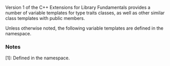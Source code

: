 {{title|Variable templates for type traits {{mark since libfund ts}}}}
{{cpp/experimental/lib extensions/navbar}}

Version 1 of the C++ Extensions for Library Fundamentals provides a number of {{c|constexpr}} variable templates for type traits classes, as well as other similar class templates with public {{tt|::value}} members.

Unless otherwise noted, the following variable templates are defined in the {{tt|std::experimental}} namespace.

{{dsc begin}}
{{dsc h1|Type traits}}
{{dsc h2|Primary type categories}}
{{dsc hitem|Variable template|Value}}
{{dsc header|experimental/type_traits}}
{{dsc|{{anchor|is_void|is_void_v}}{{c/core|1=template&lt;class T&gt; constexpr bool is_void_v =}}|{{c/core|std::is_void&lt;T&gt;::value;}}}}
{{dsc|{{anchor|is_null_pointer|is_null_pointer_v}}{{c/core|1=template&lt;class T&gt; constexpr bool is_null_pointer_v =}}|{{c/core|std::is_null_pointer&lt;T&gt;::value;}}}}
{{dsc|{{anchor|is_integral|is_integral_v}}{{c/core|1=template&lt;class T&gt; constexpr bool is_integral_v =}}|{{c/core|std::is_integral&lt;T&gt;::value;}}}}
{{dsc|{{anchor|is_floating_point|is_floating_point_v}}{{c/core|1=template&lt;class T&gt; constexpr bool is_floating_point_v =}}|{{c/core|std::is_floating_point&lt;T&gt;::value;}}}}
{{dsc|{{anchor|is_array|is_array_v}}{{c/core|1=template&lt;class T&gt; constexpr bool is_array_v =}}|{{c/core|std::is_array&lt;T&gt;::value;}}}}
{{dsc|{{anchor|is_pointer|is_pointer_v}}{{c/core|1=template&lt;class T&gt; constexpr bool is_pointer_v =}}|{{c/core|std::is_pointer&lt;T&gt;::value;}}}}
{{dsc|{{anchor|is_lvalue_reference|is_lvalue_reference_v}}{{c/core|1=template&lt;class T&gt; constexpr bool is_lvalue_reference_v =}}|{{c/core|std::is_lvalue_reference&lt;T&gt;::value;}}}}
{{dsc|{{anchor|is_rvalue_reference|is_rvalue_reference_v}}{{c/core|1=template&lt;class T&gt; constexpr bool is_rvalue_reference_v =}}|{{c/core|std::is_rvalue_reference&lt;T&gt;::value;}}}}
{{dsc|{{anchor|is_member_object_pointer|is_member_object_pointer_v}}{{c/core|1=template&lt;class T&gt; constexpr bool is_member_object_pointer_v =}}|{{c/core|std::is_member_object_pointer&lt;T&gt;::value;}}}}
{{dsc|{{anchor|is_member_function_pointer|is_member_function_pointer_v}}{{c/core|1=template&lt;class T&gt; constexpr bool is_member_function_pointer_v =}}|{{c/core|std::is_member_function_pointer&lt;T&gt;::value;}}}}
{{dsc|{{anchor|is_enum|is_enum_v}}{{c/core|1=template&lt;class T&gt; constexpr bool is_enum_v =}}|{{c/core|std::is_enum&lt;T&gt;::value;}}}}
{{dsc|{{anchor|is_union|is_union_v}}{{c/core|1=template&lt;class T&gt; constexpr bool is_union_v =}}|{{c/core|std::is_union&lt;T&gt;::value;}}}}
{{dsc|{{anchor|is_class|is_class_v}}{{c/core|1=template&lt;class T&gt; constexpr bool is_class_v =}}|{{c/core|std::is_class&lt;T&gt;::value;}}}}
{{dsc|{{anchor|is_function|is_function_v}}{{c/core|1=template&lt;class T&gt; constexpr bool is_function_v =}}|{{c/core|std::is_function&lt;T&gt;::value;}}}}

{{dsc h2|Composite type categories}}
{{dsc hitem|Variable template|Value}}
{{dsc header|experimental/type_traits}}
{{dsc|{{anchor|is_reference|is_reference_v}}{{c/core|1=template&lt;class T&gt; constexpr bool is_reference_v =}}|{{c/core|std::is_reference&lt;T&gt;::value;}}}}
{{dsc|{{anchor|is_arithmetic|is_arithmetic_v}}{{c/core|1=template&lt;class T&gt; constexpr bool is_arithmetic_v =}}|{{c/core|std::is_arithmetic&lt;T&gt;::value;}}}}
{{dsc|{{anchor|is_fundamental|is_fundamental_v}}{{c/core|1=template&lt;class T&gt; constexpr bool is_fundamental_v =}}|{{c/core|std::is_fundamental&lt;T&gt;::value;}}}}
{{dsc|{{anchor|is_object|is_object_v}}{{c/core|1=template&lt;class T&gt; constexpr bool is_object_v =}}|{{c/core|std::is_object&lt;T&gt;::value;}}}}
{{dsc|{{anchor|is_scalar|is_scalar_v}}{{c/core|1=template&lt;class T&gt; constexpr bool is_scalar_v =}}|{{c/core|std::is_scalar&lt;T&gt;::value;}}}}
{{dsc|{{anchor|is_compound|is_compound_v}}{{c/core|1=template&lt;class T&gt; constexpr bool is_compound_v =}}|{{c/core|std::is_compound&lt;T&gt;::value;}}}}
{{dsc|{{anchor|is_member_pointer|is_member_pointer_v}}{{c/core|1=template&lt;class T&gt; constexpr bool is_member_pointer_v =}}|{{c/core|std::is_member_pointer&lt;T&gt;::value;}}}}

{{dsc h2|Type properties}}
{{dsc hitem|Variable template|Value}}
{{dsc header|experimental/type_traits}}
{{dsc|{{anchor|is_const|is_const_v}}{{c/core|1=template&lt;class T&gt; constexpr bool is_const_v =}}|{{c/core|std::is_const&lt;T&gt;::value;}}}}
{{dsc|{{anchor|is_volatile|is_volatile_v}}{{c/core|1=template&lt;class T&gt; constexpr bool is_volatile_v =}}|{{c/core|std::is_volatile&lt;T&gt;::value;}}}}
{{dsc|{{anchor|is_trivial|is_trivial_v}}{{c/core|1=template&lt;class T&gt; constexpr bool is_trivial_v =}}|{{c/core|std::is_trivial&lt;T&gt;::value;}}}}
{{dsc|{{anchor|is_trivially_copyable|is_trivially_copyable_v}}{{c/core|1=template&lt;class T&gt; constexpr bool is_trivially_copyable_v =}}|{{c/core|std::is_trivially_copyable&lt;T&gt;::value;}}}}
{{dsc|{{anchor|is_standard_layout|is_standard_layout_v}}{{c/core|1=template&lt;class T&gt; constexpr bool is_standard_layout_v =}}|{{c/core|std::is_standard_layout&lt;T&gt;::value;}}}}
{{dsc|{{anchor|is_pod|is_pod_v}}{{c/core|1=template&lt;class T&gt; constexpr bool is_pod_v =}}|{{c/core|std::is_pod&lt;T&gt;::value;}}}}
{{dsc|{{anchor|is_literal_type|is_literal_type_v}}{{c/core|1=template&lt;class T&gt; constexpr bool is_literal_type_v =}}|{{c/core|std::is_literal_type&lt;T&gt;::value;}}}}
{{dsc|{{anchor|is_empty|is_empty_v}}{{c/core|1=template&lt;class T&gt; constexpr bool is_empty_v =}}|{{c/core|std::is_empty&lt;T&gt;::value;}}}}
{{dsc|{{anchor|is_polymorphic|is_polymorphic_v}}{{c/core|1=template&lt;class T&gt; constexpr bool is_polymorphic_v =}}|{{c/core|std::is_polymorphic&lt;T&gt;::value;}}}}
{{dsc|{{anchor|is_abstract|is_abstract_v}}{{c/core|1=template&lt;class T&gt; constexpr bool is_abstract_v =}}|{{c/core|std::is_abstract&lt;T&gt;::value;}}}}
{{dsc|{{anchor|is_final|is_final_v}}{{c/core|1=template&lt;class T&gt; constexpr bool is_final_v =}}|{{c/core|std::is_final&lt;T&gt;::value;}}}}
{{dsc|{{anchor|is_signed|is_signed_v}}{{c/core|1=template&lt;class T&gt; constexpr bool is_signed_v =}}|{{c/core|std::is_signed&lt;T&gt;::value;}}}}
{{dsc|{{anchor|is_unsigned|is_unsigned_v}}{{c/core|1=template&lt;class T&gt; constexpr bool is_unsigned_v =}}|{{c/core|std::is_unsigned&lt;T&gt;::value;}}}}
{{dsc end}}
{{dsc begin}}
{{dsc h2|Supported operations}}
{{dsc hitem|Variable template|Value}}
{{dsc header|experimental/type_traits}}
{{dsc|{{anchor|is_constructible|is_constructible_v}}{{c/core|1=template&lt;class T, class... Args&gt; constexpr bool is_constructible_v =}}|{{c/core|std::is_constructible&lt;T, Args...&gt;::value;}}}}
{{dsc|{{anchor|is_trivially_constructible|is_trivially_constructible_v}}{{c/core|1=template&lt;class T, class... Args&gt; constexpr bool is_trivially_constructible_v =}}|{{c/core|std::is_trivially_constructible&lt;T, Args...&gt;::value;}}}}
{{dsc|{{anchor|is_nothrow_constructible|is_nothrow_constructible_v}}{{c/core|1=template&lt;class T, class... Args&gt; constexpr bool is_nothrow_constructible_v =}}|{{c/core|std::is_nothrow_constructible&lt;T, Args...&gt;::value;}}}}
{{dsc|{{anchor|is_default_constructible|is_default_constructible_v}}{{c/core|1=template&lt;class T&gt; constexpr bool is_default_constructible_v =}}|{{c/core|std::is_default_constructible&lt;T&gt;::value;}}}}
{{dsc|{{anchor|is_trivially_default_constructible|is_trivially_default_constructible_v}}{{c/core|1=template&lt;class T&gt; constexpr bool is_trivially_default_constructible_v =}}|{{c/core|std::is_trivially_default_constructible&lt;T&gt;::value;}}}}
{{dsc|{{anchor|is_nothrow_default_constructible|is_nothrow_default_constructible_v}}{{c/core|1=template&lt;class T&gt; constexpr bool is_nothrow_default_constructible_v =}}|{{c/core|std::is_nothrow_default_constructible&lt;T&gt;::value;}}}}
{{dsc|{{anchor|is_copy_constructible|is_copy_constructible_v}}{{c/core|1=template&lt;class T&gt; constexpr bool is_copy_constructible_v =}}|{{c/core|std::is_copy_constructible&lt;T&gt;::value;}}}}
{{dsc|{{anchor|is_trivially_copy_constructible|is_trivially_copy_constructible_v}}{{c/core|1=template&lt;class T&gt; constexpr bool is_trivially_copy_constructible_v =}}|{{c/core|std::is_trivially_copy_constructible&lt;T&gt;::value;}}}}
{{dsc|{{anchor|is_nothrow_copy_constructible|is_nothrow_copy_constructible_v}}{{c/core|1=template&lt;class T&gt; constexpr bool is_nothrow_copy_constructible_v =}}|{{c/core|std::is_nothrow_copy_constructible&lt;T&gt;::value;}}}}
{{dsc|{{anchor|is_move_constructible|is_move_constructible_v}}{{c/core|1=template&lt;class T&gt; constexpr bool is_move_constructible_v =}}|{{c/core|std::is_move_constructible&lt;T&gt;::value;}}}}
{{dsc|{{anchor|is_trivially_move_constructible|is_trivially_move_constructible_v}}{{c/core|1=template&lt;class T&gt; constexpr bool is_trivially_move_constructible_v =}}|{{c/core|std::is_trivially_move_constructible&lt;T&gt;::value;}}}}
{{dsc|{{anchor|is_nothrow_move_constructible|is_nothrow_move_constructible_v}}{{c/core|1=template&lt;class T&gt; constexpr bool is_nothrow_move_constructible_v =}}|{{c/core|std::is_nothrow_move_constructible&lt;T&gt;::value;}}}}
{{dsc|{{anchor|is_assignable|is_assignable_v}}{{c/core|1=template&lt;class T, class U&gt; constexpr bool is_assignable_v =}}|{{c/core|std::is_assignable&lt;T, U&gt;::value;}}}}
{{dsc|{{anchor|is_trivially_assignable|is_trivially_assignable_v}}{{c/core|1=template&lt;class T, class U&gt; constexpr bool is_trivially_assignable_v =}}|{{c/core|std::is_trivially_assignable&lt;T, U&gt;::value;}}}}
{{dsc|{{anchor|is_nothrow_assignable|is_nothrow_assignable_v}}{{c/core|1=template&lt;class T, class U&gt; constexpr bool is_nothrow_assignable_v =}}|{{c/core|std::is_nothrow_assignable&lt;T, U&gt;::value;}}}}
{{dsc|{{anchor|is_copy_assignable|is_copy_assignable_v}}{{c/core|1=template&lt;class T&gt; constexpr bool is_copy_assignable_v =}}|{{c/core|std::is_copy_assignable&lt;T&gt;::value;}}}}
{{dsc|{{anchor|is_trivially_copy_assignable|is_trivially_copy_assignable_v}}{{c/core|1=template&lt;class T&gt; constexpr bool is_trivially_copy_assignable_v =}}|{{c/core|std::is_trivially_copy_assignable&lt;T&gt;::value;}}}}
{{dsc|{{anchor|is_nothrow_copy_assignable|is_nothrow_copy_assignable_v}}{{c/core|1=template&lt;class T&gt; constexpr bool is_nothrow_copy_assignable_v =}}|{{c/core|std::is_nothrow_copy_assignable&lt;T&gt;::value;}}}}
{{dsc|{{anchor|is_move_assignable|is_move_assignable_v}}{{c/core|1=template&lt;class T&gt; constexpr bool is_move_assignable_v =}}|{{c/core|std::is_move_assignable&lt;T&gt;::value;}}}}
{{dsc|{{anchor|is_trivially_move_assignable|is_trivially_move_assignable_v}}{{c/core|1=template&lt;class T&gt; constexpr bool is_trivially_move_assignable_v =}}|{{c/core|std::is_trivially_move_assignable&lt;T&gt;::value;}}}}
{{dsc|{{anchor|is_nothrow_move_assignable|is_nothrow_move_assignable_v}}{{c/core|1=template&lt;class T&gt; constexpr bool is_nothrow_move_assignable_v =}}|{{c/core|std::is_nothrow_move_assignable&lt;T&gt;::value;}}}}
{{dsc|{{anchor|is_destructible|is_destructible_v}}{{c/core|1=template&lt;class T&gt; constexpr bool is_destructible_v =}}|{{c/core|std::is_destructible&lt;T&gt;::value;}}}}
{{dsc|{{anchor|is_trivially_destructible|is_trivially_destructible_v}}{{c/core|1=template&lt;class T&gt; constexpr bool is_trivially_destructible_v =}}|{{c/core|std::is_trivially_destructible&lt;T&gt;::value;}}}}
{{dsc|{{anchor|is_nothrow_destructible|is_nothrow_destructible_v}}{{c/core|1=template&lt;class T&gt; constexpr bool is_nothrow_destructible_v =}}|{{c/core|std::is_nothrow_destructible&lt;T&gt;::value;}}}}
{{dsc|{{anchor|has_virtual_destructor|has_virtual_destructor_v}}{{c/core|1=template&lt;class T&gt; constexpr bool has_virtual_destructor_v =}}|{{c/core|std::has_virtual_destructor&lt;T&gt;::value;}}}}
{{dsc end}}
{{dsc begin}}
{{dsc h2|Property queries}}
{{dsc hitem|Variable template|Value}}
{{dsc header|experimental/type_traits}}
{{dsc|{{anchor|alignment_of|alignment_of_v}}{{c/core|1=template&lt;class T&gt; constexpr std::size_t alignment_of_v =}}|{{c/core|std::alignment_of&lt;T&gt;::value;}}}}
{{dsc|{{anchor|rank|rank_v}}{{c/core|1=template&lt;class T&gt; constexpr std::size_t rank_v =}}|{{c/core|std::rank&lt;T&gt;::value;}}}}
{{dsc|{{anchor|extent|extent_v}}{{c/core|1=template&lt;class T, unsigned I = 0&gt; constexpr std::size_t extent_v =}}|{{c/core|std::extent&lt;T, I&gt;::value;}}}}

{{dsc h2|Type relationships}}
{{dsc hitem|Variable template|Value}}
{{dsc header|experimental/type_traits}}
{{dsc|{{anchor|is_same|is_same_v}}{{c/core|1=template&lt;class T, class U&gt; constexpr bool is_same_v =}}|{{c/core|std::is_same&lt;T, U&gt;::value;}}}}
{{dsc|{{anchor|is_base_of|is_base_of_v}}{{c/core|1=template&lt;class Base, class Derived&gt; constexpr bool is_base_of_v =}}|{{c/core|std::is_base_of&lt;Base, Derived&gt;::value;}}}}
{{dsc|{{anchor|is_convertible|is_convertible_v}}{{c/core|1=template&lt;class From, class To&gt; constexpr bool is_convertible_v =}}|{{c/core|std::is_convertible&lt;From, To&gt;::value;}}}}

{{dsc h1|Other variable templates}}
{{dsc h2|{{lc|std::ratio}} comparison}}
{{dsc hitem|Variable template|Value}}
{{dsc header|experimental/ratio}}
{{dsc|{{anchor|ratio_equal|ratio_equal_v}}{{c/core|1=template&lt;class R1, class R2&gt; constexpr bool ratio_equal_v =}}|{{c/core|std::ratio_equal&lt;R1, R2&gt;::value;}}}}
{{dsc|{{anchor|ratio_not_equal|ratio_not_equal_v}}{{c/core|1=template&lt;class R1, class R2&gt; constexpr bool ratio_not_equal_v =}}|{{c/core|std::ratio_not_equal&lt;R1, R2&gt;::value;}}}}
{{dsc|{{anchor|ratio_less|ratio_less_v}}{{c/core|1=template&lt;class R1, class R2&gt; constexpr bool ratio_less_v =}}|{{c/core|std::ratio_less&lt;R1, R2&gt;::value;}}}}
{{dsc|{{anchor|ratio_less_equal|ratio_less_equal_v}}{{c/core|1=template&lt;class R1, class R2&gt; constexpr bool ratio_less_equal_v =}}|{{c/core|std::ratio_less_equal&lt;R1, R2&gt;::value;}}}}
{{dsc|{{anchor|ratio_greater|ratio_greater_v}}{{c/core|1=template&lt;class R1, class R2&gt; constexpr bool ratio_greater_v =}}|{{c/core|std::ratio_greater&lt;R1, R2&gt;::value;}}}}
{{dsc|{{anchor|ratio_greater_equal|ratio_greater_equal_v}}{{c/core|1=template&lt;class R1, class R2&gt; constexpr bool ratio_greater_equal_v =}}|{{c/core|std::ratio_greater_equal&lt;R1, R2&gt;::value;}}}}

{{dsc h2|Miscellaneous}}
{{dsc hitem|Variable template|Value}}
{{dsc header|experimental/tuple}}
{{dsc|{{anchor|tuple_size|tuple_size_v}}{{c/core|1=template&lt;class T&gt; constexpr std::size_t tuple_size_v =}}|{{c/core|std::tuple_size&lt;T&gt;::value;}}}}

{{dsc header|experimental/chrono}}
{{dsc|{{anchor|treat_as_floating_point|treat_as_floating_point_v}}{{c/core|1=template&lt;class Rep&gt; constexpr bool treat_as_floating_point_v =}}|{{c/core|std::chrono::treat_as_floating_point&lt;Rep&gt;::value;}}&lt;sup&gt;[1]&lt;/sup&gt;}}

{{dsc header|experimental/system_error}}
{{dsc|{{anchor|is_error_code_enum|is_error_code_enum_v}}{{c/core|1=template&lt;class T&gt; constexpr bool is_error_code_enum_v =}}|{{c/core|std::is_error_code_enum&lt;T&gt;::value;}}}}
{{dsc|{{anchor|is_error_condition_enum|is_error_condition_enum_v}}{{c/core|1=template&lt;class T&gt; constexpr bool is_error_condition_enum_v =}}|{{c/core|std::is_error_condition_enum&lt;T&gt;::value;}}}}

{{dsc header|experimental/functional}}
{{dsc|{{anchor|is_bind_expression|is_bind_expression_v}}{{c/core|1=template&lt;class T&gt; constexpr bool is_bind_expression_v =}}|{{c/core|std::is_bind_expression&lt;T&gt;::value;}}}}
{{dsc|{{anchor|is_placeholder|is_placeholder_v}}{{c/core|1=template&lt;class T&gt; constexpr int is_placeholder_v =}}|{{c/core|std::is_placeholder&lt;T&gt;::value;}}}}

{{dsc header|experimental/memory}}
{{dsc|{{anchor|uses_allocator|uses_allocator_v}}{{c/core|1=template&lt;class T, class Alloc&gt; constexpr bool uses_allocator_v =}}|{{c/core|std::uses_allocator&lt;T, Alloc&gt;::value;}}}}
{{dsc end}}

===Notes===
[1]: Defined in the {{tt|std::chrono::experimental}} namespace.